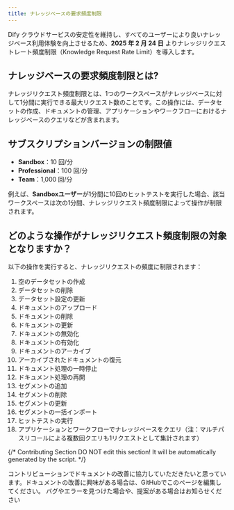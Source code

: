 ```yaml
---
title: ナレッジベースの要求頻度制限
---
```


Dify クラウドサービスの安定性を維持し、すべてのユーザーにより良いナレッジベース利用体験を向上させるため、**2025 年 2 月 24 日** よりナレッジリクエストレート頻度制限（Knowledge Request Rate Limit）を導入します。

## ナレッジベースの要求頻度制限とは?

ナレッジリクエスト頻度制限とは、1つのワークスペースがナレッジベースに対して1分間に実行できる最大リクエスト数のことです。この操作には、データセットの作成、ドキュメントの管理、アプリケーションやワークフローにおけるナレッジベースのクエリなどが含まれます。

## サブスクリプションバージョンの制限値

-   **Sandbox**：10 回/分
-   **Professional**：100 回/分
-   **Team**：1,000 回/分

例えば、**Sandboxユーザー**が1分間に10回のヒットテストを実行した場合、該当ワークスペースは次の1分間、ナレッジリクエスト頻度制限によって操作が制限されます。

## どのような操作がナレッジリクエスト頻度制限の対象となりますか？

以下の操作を実行すると、ナレッジリクエストの頻度に制限されます：

1.  空のデータセットの作成
2.  データセットの削除
3.  データセット設定の更新
4.  ドキュメントのアップロード
5.  ドキュメントの削除
6.  ドキュメントの更新
7.  ドキュメントの無効化
8.  ドキュメントの有効化
9.  ドキュメントのアーカイブ
10. アーカイブされたドキュメントの復元
11. ドキュメント処理の一時停止
12. ドキュメント処理の再開
13. セグメントの追加
14. セグメントの削除
15. セグメントの更新
16. セグメントの一括インポート
17. ヒットテストの実行
18. アプリケーションとワークフローでナレッジベースをクエリ（注：マルチパスリコールによる複数回クエリも1リクエストとして集計されます）

{/*
Contributing Section
DO NOT edit this section!
It will be automatically generated by the script.
*/}

<CardGroup cols="2">
    <Card
        title="このページを編集する"
        icon="pen-to-square"
        href="https://github.com/langgenius/dify-docs-mintlify/edit/main/ja-jp/guides/knowledge-base/knowledge-request-rate-limit.mdx"
    >
        コントリビューションでドキュメントの改善に協力していただきたいと思っています。ドキュメントの改善に興味がある場合は、GitHubでこのページを編集してください。
    </Card>
    <Card
        title="問題を報告する"
        icon="github"
        href="https://github.com/langgenius/dify-docs-mintlify/issues/new?title=ドキュメントの問題%3A%20edge-request-rate-li&body=%23%23%20問題の説明%0A%3C%21--%20発見した問題について簡単に説明してください%20--%3E%0A%0A%23%23%20ページリンク%0Ahttps%3A%2F%2Fgithub.com%2Flanggenius%2Fdify-docs-mintlify%2Fblob%2Fmain%2Fja-jp/guides/knowledge-base%2Fknowledge-request-rate-limit.mdx%0A%0A%23%23%20提案される変更%0A%3C%21--%20特定の変更案がある場合は、ここで説明してください%20--%3E%0A%0A%3C%21--%20ドキュメントの品質向上にご協力いただきありがとうございます！%20--%3E"
    >
        バグやエラーを見つけた場合や、提案がある場合はお知らせください
    </Card>
</CardGroup>

